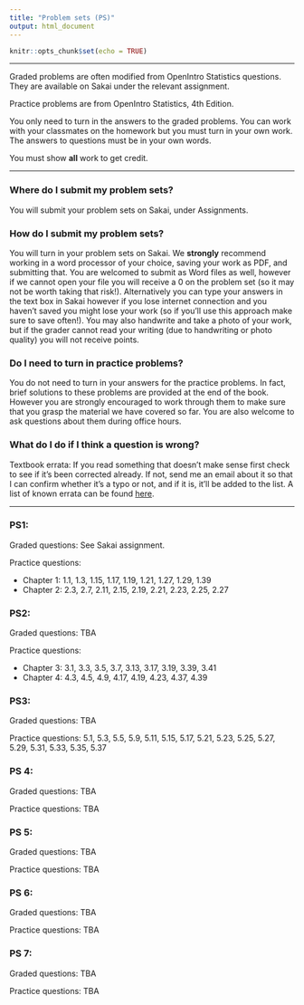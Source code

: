 ```yaml
---
title: "Problem sets (PS)"
output: html_document
---
```


```r
knitr::opts_chunk$set(echo = TRUE)
```

---- 

Graded problems are often modified from OpenIntro Statistics questions. They are available on Sakai under the relevant assignment.

Practice problems are from OpenIntro Statistics, 4th Edition. 

You only need to turn in the answers to the graded problems. You can work with your classmates on the homework but you must turn in your own work. The answers to questions must be in your own words.

You must show **all** work to get credit. 

--- 

### Where do I submit my problem sets?

You will submit your problem sets on Sakai, under Assignments.

### How do I submit my problem sets?

You will turn in your problem sets on Sakai. We **strongly** recommend working in a word processor of your choice, saving your work as PDF, and submitting that. You are welcomed to submit as Word files as well, however if we cannot open your file you will receive a 0 on the problem set (so it may not be worth taking that risk!). Alternatively you can type your answers in the text box in Sakai however if you lose internet connection and you haven't saved you might lose your work (so if you'll use this approach make sure to save often!). You may also handwrite and take a photo of your work, but if the grader cannot read your writing (due to handwriting or photo quality) you will not receive points.

### Do I need to turn in practice problems?

You do not need to turn in your answers for the practice problems. In fact, brief solutions  to these problems are provided at the end of the book. However you are strongly encouraged to work through them to make sure that you grasp the material we have covered so far. You are also welcome to ask questions about them during office hours.

### What do I do if I think a question is wrong?

Textbook errata: If you read something that doesn't make sense first check to see if it's been corrected already. If not, send me an email about it so that I can confirm whether it's a typo or not, and if it is, it'll be added to the list. A list of known errata can be found [here](https://docs.google.com/spreadsheets/u/1/d/1qifH8VDF0p3xVaFrnOAdmX5MLVODAw6JqeAS8OinUs4/htmlview).

---

### PS1:

Graded questions: See Sakai assignment.

Practice questions: 

* Chapter 1: 1.1, 1.3, 1.15, 1.17, 1.19, 1.21, 1.27, 1.29, 1.39
* Chapter 2: 2.3, 2.7, 2.11, 2.15, 2.19, 2.21, 2.23, 2.25, 2.27

### PS2:

Graded questions: TBA

Practice questions: 

* Chapter 3: 3.1, 3.3, 3.5, 3.7, 3.13, 3.17, 3.19, 3.39, 3.41
* Chapter 4: 4.3, 4.5, 4.9, 4.17, 4.19, 4.23, 4.37, 4.39

### PS3:

Graded questions: TBA

Practice questions: 5.1, 5.3, 5.5, 5.9, 5.11, 5.15, 5.17, 5.21, 5.23, 5.25, 5.27, 5.29, 5.31, 5.33, 5.35, 5.37

### PS 4:

Graded questions: TBA

Practice questions: TBA

### PS 5:

Graded questions: TBA

Practice questions: TBA

### PS 6:

Graded questions: TBA

Practice questions: TBA

### PS 7:

Graded questions: TBA

Practice questions: TBA

  